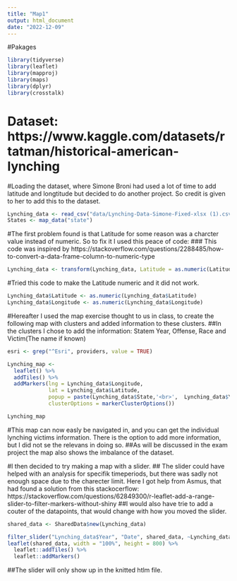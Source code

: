 ---
title: "Map1"
output: html_document
date: "2022-12-09"
---

#Pakages
```{r}
library(tidyverse)
library(leaflet)
library(mapproj)
library(maps)
library(dplyr)
library(crosstalk)
```

# Dataset: https://www.kaggle.com/datasets/rtatman/historical-american-lynching

#Loading the dataset, where Simone Broni had used a lot of time to add latitude and longtitude but decided to do another project. So credit is given to her to add this to the dataset.
```{r}
Lynching_data <- read_csv("data/Lynching-Data-Simone-Fixed-xlsx (1).csv")
States <- map_data("state")
```

#The first problem found is that Latitude for some reason was a charcter value instead of numeric. So to fix it I used this peace of code:
### This code was inspired by https://stackoverflow.com/questions/2288485/how-to-convert-a-data-frame-column-to-numeric-type
```{r}
Lynching_data <- transform(Lynching_data, Latitude = as.numeric(Latitude))
```

#Tried this code to make the Latitude numeric and it did not work.
```{r}
Lynching_data$Latitude <- as.numeric(Lynching_data$Latitude) 
Lynching_data$Longitude <- as.numeric(Lynching_data$Longitude)
```

#Hereafter I used the map exercise thought to us in class, to create the following map with clusters and added information to these clusters.
##In the clusters I chose to add the information: Statem Year, Offense, Race and Victim(The name if known)
```{r}
esri <- grep("^Esri", providers, value = TRUE)
```


```{r}
Lynching_map <- 
  leaflet() %>% 
  addTiles() %>% 
  addMarkers(lng = Lynching_data$Longitude, 
             lat = Lynching_data$Latitude,
             popup = paste(Lynching_data$State,'<br>',  Lynching_data$Year,'<br>', Lynching_data$Offense,'<br>', Lynching_data$Race,'<br>',Lynching_data$Victim),
             clusterOptions = markerClusterOptions())
```
```{r}
Lynching_map
```
#This map can now easly be navigated in, and you can get the individual lynching victims information. There is the option to add more information, but I did not se the relevans in doing so. 
##As will be discussed in the exam project the map also shows the imbalance of the dataset.


#I then decided to try making a map with a slider.
## The slider could  have helped with an analysis for specifik timeperiods, but there was sadly not enough space due to the charecter limit.  Here I got help from Asmus, that had found a solution from this stackocerflow: https://stackoverflow.com/questions/62849300/r-leaflet-add-a-range-slider-to-filter-markers-without-shiny
##I would also have trie to add a couter of the datapoints, that would change with how you moved the slider.

```{r maak shared data object}
shared_data <- SharedData$new(Lynching_data)
```

```{r genereer output}
filter_slider("Lynching_data$Year", "Date", shared_data, ~Lynching_data$Year, width = "100%")
leaflet(shared_data, width = "100%", height = 800) %>%
  leaflet::addTiles() %>%
  leaflet::addMarkers() 
```

##The slider will only show up in the knitted htlm file.


